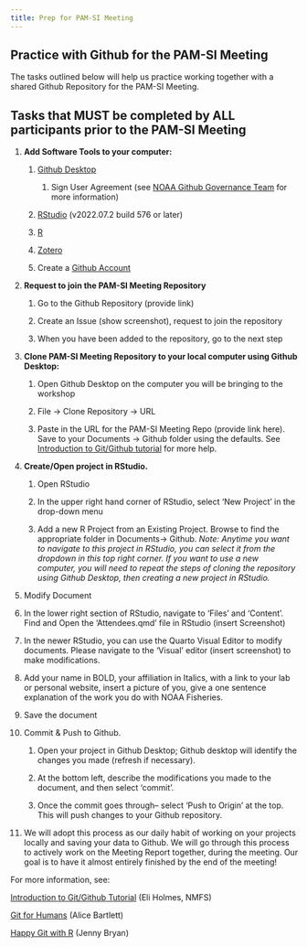 ```yaml
---
title: Prep for PAM-SI Meeting
---
```


## Practice with Github for the PAM-SI Meeting

The tasks outlined below will help us practice working together with a shared Github Repository for the PAM-SI Meeting.

## Tasks that MUST be completed by ALL participants prior to the PAM-SI Meeting

1.  **Add Software Tools to your computer:**

    1.  [Github Desktop](https://desktop.github.com/)

        1.  Sign User Agreement (see [NOAA Github Governance Team](https://sites.google.com/noaa.gov/nmfs-st-github-governance-team/github-users) for more information)

    2.  [RStudio](https://www.rstudio.com/products/rstudio/download/#download) (v2022.07.2 build 576 or later)

    3.  [R](https://www.r-project.org/)

    4.  [Zotero](https://www.zotero.org/)

    5.  Create a [Github Account](https://github.com/)

2.  **Request to join the PAM-SI Meeting Repository**

    1.  Go to the Github Repository (provide link)

    2.  Create an Issue (show screenshot), request to join the repository

    3.  When you have been added to the repository, go to the next step

3.  **Clone PAM-SI Meeting Repository to your local computer using Github Desktop:**

    1.  Open Github Desktop on the computer you will be bringing to the workshop

    2.  File -\> Clone Repository -\> URL

    3.  Paste in the URL for the PAM-SI Meeting Repo (provide link here). Save to your Documents -\> Github folder using the defaults. See [Introduction to Git/Github tutorial](https://rverse-tutorials.github.io/PSAW-2022/) for more help.

4.  **Create/Open project in RStudio.**

    1.  Open RStudio

    2.  In the upper right hand corner of RStudio, select 'New Project' in the drop-down menu

    3.  Add a new R Project from an Existing Project. Browse to find the appropriate folder in Documents-\> Github. *Note: Anytime you want to navigate to this project in RStudio, you can select it from the dropdown in this top right corner. If you want to use a new computer, you will need to repeat the steps of cloning the repository using Github Desktop, then creating a new project in RStudio.*

5.  Modify Document

6.  In the lower right section of RStudio, navigate to 'Files' and 'Content'. Find and Open the 'Attendees.qmd' file in RStudio (insert Screenshot)

7.  In the newer RStudio, you can use the Quarto Visual Editor to modify documents. Please navigate to the 'Visual' editor (insert screenshot) to make modifications.

8.  Add your name in BOLD, your affiliation in Italics, with a link to your lab or personal website, insert a picture of you, give a one sentence explanation of the work you do with NOAA Fisheries.

9.  Save the document

10. Commit & Push to Github.

    1.  Open your project in Github Desktop; Github desktop will identify the changes you made (refresh if necessary).

    2.  At the bottom left, describe the modifications you made to the document, and then select 'commit'.

    3.  Once the commit goes through-- select 'Push to Origin' at the top. This will push changes to your Github repository.

11. We will adopt this process as our daily habit of working on your projects locally and saving your data to Github. We will go through this process to actively work on the Meeting Report together, during the meeting. Our goal is to have it almost entirely finished by the end of the meeting!

For more information, see:

[Introduction to Git/Github Tutorial](https://rverse-tutorials.github.io/PSAW-2022/) (Eli Holmes, NMFS)

[Git for Humans](https://youtu.be/eWxxfttcMts) (Alice Bartlett)

[Happy Git with R](https://happygitwithr.com/) (Jenny Bryan)
